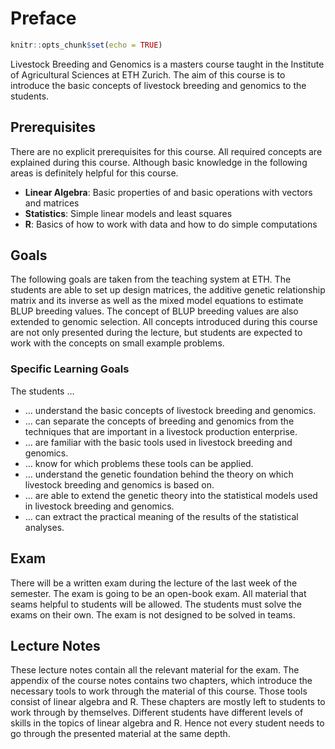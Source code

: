 # Preface {-}

```r
knitr::opts_chunk$set(echo = TRUE)
```

Livestock Breeding and Genomics is a masters course taught in the Institute of Agricultural Sciences at ETH Zurich. The aim of this course is to introduce the basic concepts of livestock breeding and genomics to the students. 


## Prerequisites {-}
There are no explicit prerequisites for this course. All required concepts are explained during this course. Although basic knowledge in the following areas is definitely helpful for this course. 

* __Linear Algebra__: Basic properties of and basic operations with vectors and matrices
* __Statistics__: Simple linear models and least squares
* __R__: Basics of how to work with data and how to do simple computations 


## Goals {-}
The following goals are taken from the teaching system at ETH. The students are able to set up design matrices, the additive genetic relationship matrix and its inverse as well as the mixed model equations to estimate BLUP breeding values. The concept of BLUP breeding values are also extended to genomic selection. All concepts introduced during this course are not only presented during the lecture, but students are expected to work with the concepts on small example problems.


### Specific Learning Goals {-}
The students ... 

* ... understand the basic concepts of livestock breeding and genomics. 
* ... can separate the concepts of breeding and genomics from the techniques that are important in a livestock production enterprise. 
* ... are familiar with the basic tools used in livestock breeding and genomics. 
* ... know for which problems these tools can be applied.
* ... understand the genetic foundation behind the theory on which livestock breeding and genomics is based on. 
* ... are able to extend the genetic theory into the statistical models used in livestock breeding and genomics.
* ... can extract the practical meaning of the results of the statistical analyses.


## Exam {-}
There will be a written exam during the lecture of the last week of the semester. The exam is going to be an open-book exam. All material that seams helpful to students will be allowed. The students must solve the exams on their own. The exam is not designed to be solved in teams.


## Lecture Notes {-}
These lecture notes contain all the relevant material for the exam. The appendix of the course notes contains two chapters, which introduce the necessary tools to work through the material of this course. Those tools consist of linear algebra and R. These chapters are mostly left to students to work through by themselves. Different students have different levels of skills in the topics of linear algebra and R. Hence not every student needs to go through the presented material at the same depth. 
